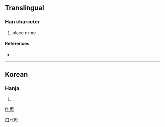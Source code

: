 ==Translingual==

===Han character===
{{Han char|rn=30|rad=口|as=09|sn=12|four=|canj=戈月口心 (IBRP)}}

# place name

====References====
* {{Han ref|kx=0201.121|dj=0424.050|hdz=10651.051|uh=55B8|ud=21944}}

----

==Korean==

===Hanja===
{{ko-hanja|hangeul=[[폿]]|rv=pot|mr=p'ot}}

# {{defn|Korean}}

[[Category:Korean-only CJKV Characters|口+09]]

[[fr:喸]]